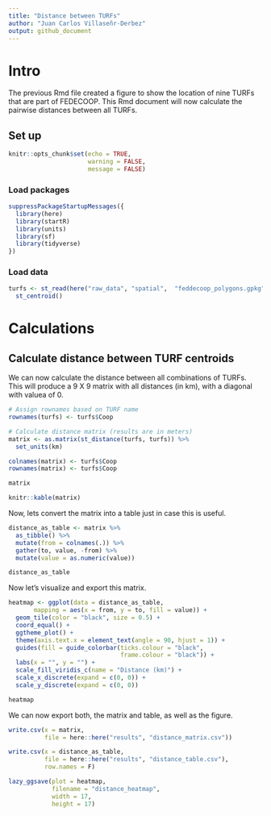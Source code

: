 ```yaml
---
title: "Distance between TURFs"
author: "Juan Carlos Villaseñr-Derbez"
output: github_document
---
```


# Intro

The previous Rmd  file created a figure to show the location of nine TURFs that are part of FEDECOOP. This Rmd document will now calculate the pairwise distances between all TURFs.

## Set up

```r
knitr::opts_chunk$set(echo = TRUE,
                      warning = FALSE,
                      message = FALSE)
```

### Load packages

```r
suppressPackageStartupMessages({
  library(here)
  library(startR)
  library(units)
  library(sf)
  library(tidyverse)
})
```

### Load data

```r
turfs <- st_read(here("raw_data", "spatial",  "feddecoop_polygons.gpkg")) %>% 
  st_centroid()
```

# Calculations

## Calculate distance between TURF centroids


We can now calculate the distance between all combinations of TURFs. This will produce a 9 X 9 matrix with all distances (in km), with a diagonal with valuea of 0.

```r
# Assign rownames based on TURF name
rownames(turfs) <- turfs$Coop

# Calculate distance matrix (results are in meters)
matrix <- as.matrix(st_distance(turfs, turfs)) %>% 
  set_units(km)

colnames(matrix) <- turfs$Coop
rownames(matrix) <- turfs$Coop

matrix
```


```r
knitr::kable(matrix)
```

Now, lets convert the matrix into a table just in case this is useful.

```r
distance_as_table <- matrix %>%
  as_tibble() %>% 
  mutate(from = colnames(.)) %>% 
  gather(to, value, -from) %>% 
  mutate(value = as.numeric(value))

distance_as_table
```

Now let's visualize and export this matrix.

```r
heatmap <- ggplot(data = distance_as_table,
       mapping = aes(x = from, y = to, fill = value)) +
  geom_tile(color = "black", size = 0.5) +
  coord_equal() +
  ggtheme_plot() +
  theme(axis.text.x = element_text(angle = 90, hjust = 1)) +
  guides(fill = guide_colorbar(ticks.colour = "black",
                               frame.colour = "black")) + 
  labs(x = "", y = "") +
  scale_fill_viridis_c(name = "Distance (km)") +
  scale_x_discrete(expand = c(0, 0)) +
  scale_y_discrete(expand = c(0, 0))

heatmap
```

We can now export both, the matrix and table, as well as the figure.

```r
write.csv(x = matrix,
          file = here::here("results", "distance_matrix.csv"))

write.csv(x = distance_as_table,
          file = here::here("results", "distance_table.csv"),
          row.names = F)

lazy_ggsave(plot = heatmap,
            filename = "distance_heatmap",
            width = 17,
            height = 17)
```


















